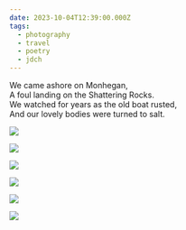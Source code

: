 ```yaml
---
date: 2023-10-04T12:39:00.000Z
tags:
  - photography
  - travel
  - poetry
  - jdch
---
```

We came ashore on Monhegan,<br/>
A foul landing on the Shattering Rocks.<br/>
We watched for years as the old boat rusted,<br/>
And our lovely bodies were turned to salt.

![](../../assets/photos/20231004-IMG_6997.jpg)

![](../../assets/photos/20231004-IMG_7009.jpg)

![](../../assets/photos/20231004-IMG_7032.jpg)

![](../../assets/photos/20231004-IMG_7108.jpg)

![](../../assets/photos/20231004-IMG_7126.jpg)

![](../../assets/photos/20231004-IMG_7229.jpg)
